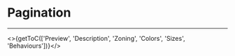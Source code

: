 

<Meta title="UI Components/Pagination [atom]/Overview" />

# Pagination

---

<>{getToC(['Preview', 'Description', 'Zoning', 'Colors', 'Sizes', 'Behaviours'])}</>

<DesignPagination />

